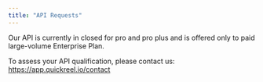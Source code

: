 ```yaml
---
title: "API Requests"
---
```


Our API is currently in closed for pro and pro plus and is offered only to paid large-volume Enterprise Plan.

To assess your API qualification, please contact us: https://app.quickreel.io/contact
